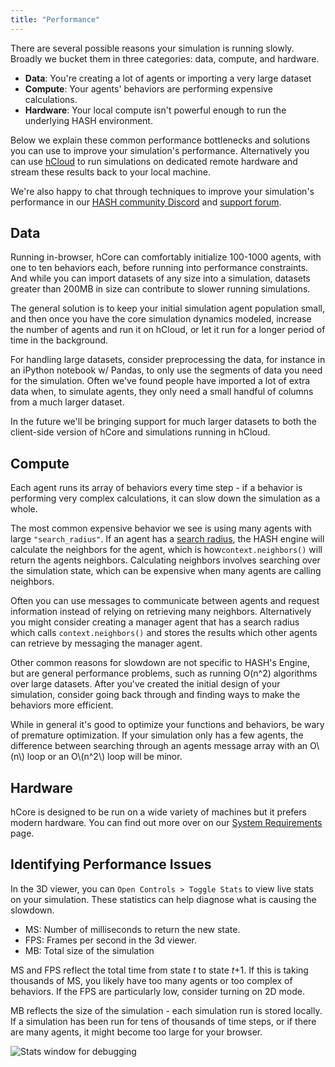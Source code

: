 ```yaml
---
title: "Performance"
---
```


There are several possible reasons your simulation is running slowly. Broadly we bucket them in three categories: data, compute, and hardware.

- **Data**: You're creating a lot of agents or importing a very large dataset
- **Compute**: Your agents' behaviors are performing expensive calculations.
- **Hardware**: Your local compute isn't powerful enough to run the underlying HASH environment.

Below we explain these common performance bottlenecks and solutions you can use to improve your simulation's performance. Alternatively you can use [hCloud](/docs/simulations/run/cloud) to run simulations on dedicated remote hardware and stream these results back to your local machine.

We're also happy to chat through techniques to improve your simulation's performance in our [HASH community Discord](/discord) and [support forum](https://hash.community/).

## Data

Running in-browser, hCore can comfortably initialize 100-1000 agents, with one to ten behaviors each, before running into performance constraints. And while you can import datasets of any size into a simulation, datasets greater than 200MB in size can contribute to slower running simulations.

The general solution is to keep your initial simulation agent population small, and then once you have the core simulation dynamics modeled, increase the number of agents and run it on hCloud, or let it run for a longer period of time in the background.

For handling large datasets, consider preprocessing the data, for instance in an iPython notebook w/ Pandas, to only use the segments of data you need for the simulation. Often we've found people have imported a lot of extra data when, to simulate agents, they only need a small handful of columns from a much larger dataset.

<Hint style="info">
  In the future we'll be bringing support for much larger datasets to both the
  client-side version of hCore and simulations running in hCloud.
</Hint>

## Compute

Each agent runs its array of behaviors every time step - if a behavior is performing very complex calculations, it can slow down the simulation as a whole.

The most common expensive behavior we see is using many agents with large `"search_radius"`. If an agent has a [search radius](/docs/simulations/create/agents/context#neighbors), the HASH engine will calculate the neighbors for the agent, which is how`context.neighbors()` will return the agents neighbors. Calculating neighbors involves searching over the simulation state, which can be expensive when many agents are calling neighbors.

Often you can use messages to communicate between agents and request information instead of relying on retrieving many neighbors. Alternatively you might consider creating a manager agent that has a search radius which calls `context.neighbors()` and stores the results which other agents can retrieve by messaging the manager agent.

Other common reasons for slowdown are not specific to HASH's Engine, but are general performance problems, such as running O\(n^2\) algorithms over large datasets. After you've created the initial design of your simulation, consider going back through and finding ways to make the behaviors more efficient.

<Hint style="info">
  While in general it's good to optimize your functions and behaviors, be wary
  of premature optimization. If your simulation only has a few agents, the
  difference between searching through an agents message array with an O\(n\)
  loop or an O\(n^2\) loop will be minor.
</Hint>

## Hardware

hCore is designed to be run on a wide variety of machines but it prefers modern hardware. You can find out more over on our [System Requirements](/docs/simulations/extra/specs-requirements) page.

## Identifying Performance Issues

In the 3D viewer, you can `Open Controls > Toggle Stats` to view live stats on your simulation. These statistics can help diagnose what is causing the slowdown.

- MS: Number of milliseconds to return the new state.
- FPS: Frames per second in the 3d viewer.
- MB: Total size of the simulation

MS and FPS reflect the total time from state _t_ to state _t_+1. If this is taking thousands of MS, you likely have too many agents or too complex of behaviors. If the FPS are particularly low, consider turning on 2D mode.

MB reflects the size of the simulation - each simulation run is stored locally. If a simulation has been run for tens of thousands of time steps, or if there are many agents, it might become too large for your browser.

![Stats window for debugging](https://cdn-us1.hash.ai/site/docs/kapture-2020-12-17-at-10.26.05.gif)
